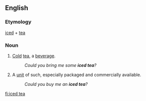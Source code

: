 ==English==
===Etymology===
[[iced]] + [[tea]]
===Noun===
{{en-noun|s}}
#{{uncountable}} [[cold|Cold]] [[tea]], a [[beverage]].
#:''Could you bring me some '''iced tea'''?''
#A [[unit]] of such, especially packaged and commercially available.
#:''Could you buy me an '''iced tea'''?''

[[fi:iced tea]]